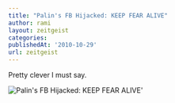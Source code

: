 ```yaml
---
title: "Palin's FB Hijacked: KEEP FEAR ALIVE"
author: rami
layout: zeitgeist
categories:
publishedAt: '2010-10-29'
url: zeitgeist
---
```


Pretty clever I must say.

![Palin's FB Hijacked: KEEP FEAR ALIVE'](/assets/images/content/zeitgeist/palin-facebook-hijacked.jpg)

